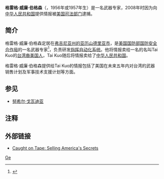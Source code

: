 {{Infobox spy
| 姓名       = 格雷格·威廉·伯格森
| 图片       = 
| 图片大小   = 
| 图片名称   = 
| 图片简介   = 
| 绰号       = 
| 国籍       = {{美国}}
| 效忠       =  [[国防安全合作局|美国国防部国防安全合作局]]<br/>[[中华人民共和国政府|中华人民共和国政府]]
| 所服务机构 =
| 活动年代   = 
| 等级       = 
| 参与行动   = 
| 所受奖励   = 
| 化名1      = 
| 化名2      = 
| 化名3      = 
| 化名4      =  
| 化名5      = 
| 代号1      = 
| 代号2      = 
| 代号3      = 
| 代号4      = 
| 代号5      = 
| 出生时姓名 = 
| 出生日期   = 1956年或1957年
| 出生地点   = 
| 逝世日期   = 
| 逝世地点   = 
| 死因       = 
| 葬于       = 
| 身高       = 
| 信仰       = 
| 住所       = 
| 工作       = 
| 父母       = 
| 配偶       = 
| 子女       = 
| 母校       =
| 签名       = 
}}
'''格雷格·威廉·伯格森'''（{{lang-en|Gregg William Bergersen}}，1956年或1957年生）是一名武器专家，2008年时因为向[[中华人民共和国|中华人民共和国]]提供情报被[[美国司法部|美国司法部门]]逮捕。

==简介==
格雷格·威廉·伯格森定居在[[亚历山德里亚_(弗吉尼亚州)|弗吉尼亚州的亚历山德里亚市]]，是[[国防安全合作局|美国国防部国防安全合作局]]的一名武器专家<ref>{{Cite web |url=http://edition.cnn.com/2008/CRIME/02/11/espionage.indictments/index.html |title=Feds: U.S. defense analyst leaked secrets to China  |accessdate=2013-12-07 |archive-date=2013-12-12 |archive-url=https://web.archive.org/web/20131212043058/http://edition.cnn.com/2008/CRIME/02/11/espionage.indictments/index.html |dead-url=no }}</ref>，负责研发[[C4ISR|指挥自动化系统]]。他将情报卖给一名的名叫Tai Kuo的[[台湾裔美国人|台湾裔美国人]]，Tai Kuo随后将情报卖给了[[中华人民共和国|中华人民共和国]]。

格雷格·威廉·伯格森提供给Tai Kuo的情报包括了美国在未来五年内对台湾的武器销售计划及军事技术支援计划等方面。

==参见==
*[[努希尔·戈瓦迪亚|努希尔·戈瓦迪亚]]

== 注释 ==
<div style="font-size: 10.5pt; line-height:190%">
<references />
</div>

== 外部链接 ==
*{{en icon}} [http://www.cbsnews.com/news/caught-on-tape-selling-americas-secrets/ Caught on Tape: Selling America's Secrets] {{Wayback|url=http://www.cbsnews.com/news/caught-on-tape-selling-americas-secrets/ |date=20131212113301 }}
[[Category:中华人民共和国间谍|Ge]]